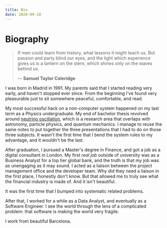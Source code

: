```yaml
---
title: Bio
date: 2020-09-10
---
```


# Biography

> If men could learn from history, what lessons it might teach us.
> But passion and party blind our eyes, and the light which experience
> gives us is a lantern on the stern, which shines only on the waves behind us.
>
> — **Samuel Taylor Coleridge**

I was born in Madrid in 1991. My parents said that I started reading very early,
and haven't stopped ever since.
From the beginning I've found very pleasurable just to sit somewhere peaceful, comfortable, and read.

My most successful hack on a non-computer system happened on my last term as a Physics undergraduate.
My end of bachelor thesis revolved around [neutrino oscillation](https://en.wikipedia.org/wiki/Neutrino_oscillation),
which is a research area that overlaps with astronomy, particle physics, and quantum mechanics.
I manage to reuse the same notes to put together the three presentations that I had to do on those three subjects.
It wasn't the first time that I bend the system rules to my advantage, and it wouldn't be the last.

After graduation, I pursued a Master's degree in Finance, and got a job as a digital consultant in London.
My first _real job_ outside of university was as a Business Analyst for a top tier global bank,
and the truth is that my job was as unengaging as it may sound. I acted as a liaison between the project management office
and the developer team. Why did they need a liaison in the first place, I honestly don't know. But that allowed me to truly see
what the financial industry is made of. And it isn't beautiful.

It was the first time that I bumped into systematic related problems.

After that, I worked for a while as a Data Analyst, and eventually as a Software Engineer.
I see the world through the lens of a complicated problem: that software is making the world very fragile.

I work from beautiful Barcelona.

